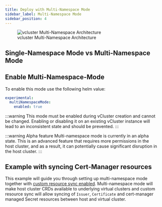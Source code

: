 ```yaml
---
title: Deploy with Multi-Namespace Mode
sidebar_label: Multi-Namespace Mode
sidebar_position: 4
---
```




<figure>
  <img src="/docs/media/diagrams/vcluster-multinamespace-architecture.svg" alt="vcluster Multi-Namespace Architecture" />
  <figcaption>vcluster Multi-Namespace Architecture</figcaption>
</figure>


<MultiNamespaceModeExplanation />

## Single-Namespace Mode vs Multi-Namespace Mode

<SingleVsMultiNamespace />

## Enable Multi-Namespace-Mode

To enable this mode use the following helm value:

```yaml {"excludeFromRunAll": "true"}
experimental:
  multiNamespaceMode:
    enabled: true
```

:::warning This mode must be enabled during vCluster creation and cannot be changed.
Enabling or disabling it on an existing vCluster instance will lead to an inconsistent state and should be prevented.
:::

:::warning Alpha feature
Multi-namespace mode is currently in an alpha state. This is an advanced feature that requires more permissions in the host cluster, and as a result, it can potentially cause significant disruption in the host cluster.
:::

## Example with syncing Cert-Manager resources

<ProAdmonition/>

<CertManagerExample />

This example will guide you through setting up multi-namespace mode together with [custom resource sync enabled](../../configure/vcluster-yaml/sync/to-host/advanced/custom-resources). Multi-namespace mode will make host cluster CRDs available to underlying virtual clusters and custom resource sync will allow syncing of `Issuer`, `Certificate` and cert-manager managed Secret resources between host and virtual cluster.


